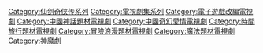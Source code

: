 [[Category:仙剑奇侠传系列|Category:仙剑奇侠传系列]]
[[Category:電視劇集系列|Category:電視劇集系列]]
[[Category:電子遊戲改編電視劇|Category:電子遊戲改編電視劇]]
[[Category:中國神話題材電視劇|Category:中國神話題材電視劇]]
[[Category:中國奇幻愛情電視劇|Category:中國奇幻愛情電視劇]]
[[Category:時間旅行題材電視劇|Category:時間旅行題材電視劇]]
[[Category:冒險浪漫題材電視劇|Category:冒險浪漫題材電視劇]]
[[Category:魔法題材電視劇|Category:魔法題材電視劇]]
[[Category:神魔劇|Category:神魔劇]]
